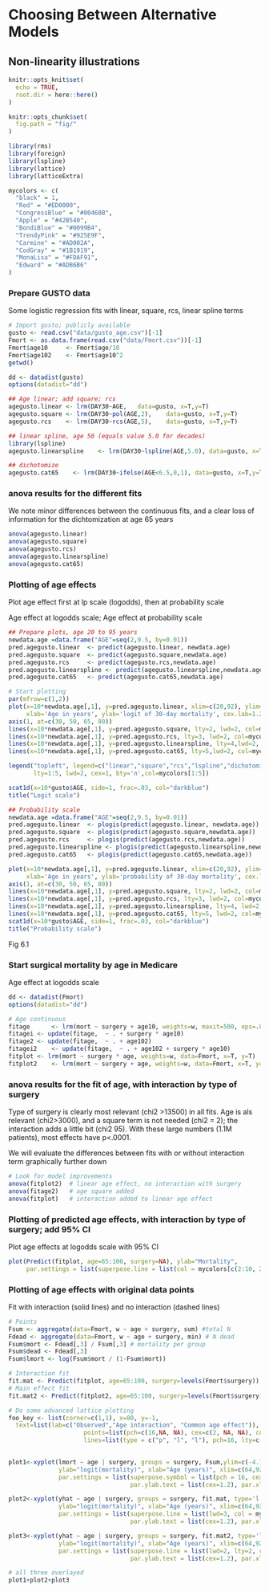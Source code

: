 # Choosing Between Alternative Models {#ch:altmods}

## Non-linearity illustrations


```r
knitr::opts_knit$set(
  echo = TRUE,
  root.dir = here::here()
)

knitr::opts_chunk$set(
  fig.path = "fig/"
)

library(rms)
library(foreign)
library(lspline)
library(lattice)
library(latticeExtra)

mycolors <- c(
  "black" = 1,
  "Red" = "#ED0000",
  "CongressBlue" = "#00468B",
  "Apple" = "#42B540",
  "BondiBlue" = "#0099B4",
  "TrendyPink" = "#925E9F",
  "Carmine" = "#AD002A",
  "CodGray" = "#1B1919",
  "MonaLisa" = "#FDAF91",
  "Edward" = "#ADB6B6"
)
```

### Prepare GUSTO data
Some logistic regression fits with linear, square, rcs, linear spline terms

```r
# Import gusto; publicly available
gusto <- read.csv("data/gusto_age.csv")[-1]
Fmort <- as.data.frame(read.csv("data/Fmort.csv"))[-1]
Fmort$age10 	<- Fmort$age/10
Fmort$age102 	<- Fmort$age10^2
getwd()
```


```r
dd <- datadist(gusto)
options(datadist="dd")

## Age linear; add square; rcs
agegusto.linear <- lrm(DAY30~AGE,	data=gusto, x=T,y=T)
agegusto.square <- lrm(DAY30~pol(AGE,2),	data=gusto, x=T,y=T)
agegusto.rcs    <- lrm(DAY30~rcs(AGE,5),	data=gusto, x=T,y=T)

## linear spline, age 50 (equals value 5.0 for decades)
library(lspline)
agegusto.linearspline    <- lrm(DAY30~lspline(AGE,5.0),	data=gusto, x=T,y=T)

## dichotomize
agegusto.cat65    <- lrm(DAY30~ifelse(AGE<6.5,0,1),	data=gusto, x=T,y=T)
```

### anova results for the different fits
We note minor differences between the continuous fits, and a clear loss of information for the dichtomization at age 65 years
```r
anova(agegusto.linear)
anova(agegusto.square)
anova(agegusto.rcs)
anova(agegusto.linearspline)
anova(agegusto.cat65)
```

### Plotting of age effects
Plot age effect first at lp scale (logodds), then at probability scale

Age effect at logodds scale;  Age effect at probability scale
```r
## Prepare plots, age 20 to 95 years
newdata.age =data.frame("AGE"=seq(2,9.5, by=0.01))
pred.agegusto.linear  <- predict(agegusto.linear, newdata.age)
pred.agegusto.square  <- predict(agegusto.square,newdata.age)
pred.agegusto.rcs     <- predict(agegusto.rcs,newdata.age)
pred.agegusto.linearspline <- predict(agegusto.linearspline,newdata.age)
pred.agegusto.cat65   <- predict(agegusto.cat65,newdata.age)

# Start plotting
par(mfrow=c(1,2))
plot(x=10*newdata.age[,1], y=pred.agegusto.linear, xlim=c(20,92), ylim=c(-6,0), las=1, xaxt="n",
     xlab='Age in years', ylab='logit of 30-day mortality', cex.lab=1.2, type="l", lwd=2)
axis(1, at=c(30, 50, 65, 80))
lines(x=10*newdata.age[,1], y=pred.agegusto.square, lty=2, lwd=2, col=mycolors[2])
lines(x=10*newdata.age[,1], y=pred.agegusto.rcs, lty=3, lwd=2, col=mycolors[3])
lines(x=10*newdata.age[,1], y=pred.agegusto.linearspline, lty=4,lwd=2, col=mycolors[4])
lines(x=10*newdata.age[,1], y=pred.agegusto.cat65, lty=5,lwd=2, col=mycolors[5])

legend("topleft", legend=c("linear","square","rcs","lspline","dichotomize"),
       lty=1:5, lwd=2, cex=1, bty='n',col=mycolors[1:5])

scat1d(x=10*gusto$AGE, side=1, frac=.03, col="darkblue")
title("Logit scale")

## Probability scale
newdata.age =data.frame("AGE"=seq(2,9.5, by=0.01))
pred.agegusto.linear  <- plogis(predict(agegusto.linear, newdata.age))
pred.agegusto.square  <- plogis(predict(agegusto.square,newdata.age))
pred.agegusto.rcs     <- plogis(predict(agegusto.rcs,newdata.age))
pred.agegusto.linearspline <- plogis(predict(agegusto.linearspline,newdata.age))
pred.agegusto.cat65   <- plogis(predict(agegusto.cat65,newdata.age))

plot(x=10*newdata.age[,1], y=pred.agegusto.linear, xlim=c(20,92), ylim=c(0,.5), las=1, xaxt="n",
     xlab='Age in years', ylab='probability of 30-day mortality', cex.lab=1.2, type="l", lwd=2)
axis(1, at=c(30, 50, 65, 80))
lines(x=10*newdata.age[,1], y=pred.agegusto.square, lty=2, lwd=2, col=mycolors[2])
lines(x=10*newdata.age[,1], y=pred.agegusto.rcs, lty=3, lwd=2, col=mycolors[3])
lines(x=10*newdata.age[,1], y=pred.agegusto.linearspline, lty=4, lwd=2, col=mycolors[4])
lines(x=10*newdata.age[,1], y=pred.agegusto.cat65, lty=5, lwd=2, col=mycolors[5])
scat1d(x=10*gusto$AGE, side=1, frac=.03, col="darkblue")
title("Probability scale")
```


Fig 6.1

### Start surgical mortality by age in Medicare

Age effect at logodds scale
```r
dd <- datadist(Fmort)
options(datadist="dd")

# Age continuous
fitage		<- lrm(mort ~ surgery + age10, weights=w, maxit=500, eps=.025, data=Fmort)
fitagei	<- update(fitage,  ~ . + surgery * age10)
fitage2	<- update(fitage,  ~ . + age102)
fitagei2	<- update(fitage,  ~ . + age102 + surgery * age10)
fitplot	<- lrm(mort ~ surgery * age, weights=w, data=Fmort, x=T, y=T)
fitplot2	<- lrm(mort ~ surgery + age, weights=w, data=Fmort, x=T, y=T)
```

### anova results for the fit of age, with interaction by type of surgery

Type of surgery is clearly most relevant (chi2 >13500) in all fits. Age is als relevant (chi2>3000), and a square term is not needed (chi2 = 2); the interaction adds a little bit (chi2 95). With these large numbers (1.1M patients), most effects have p<.0001.

We will evaluate the differences between fits with or without interaction term graphically further down

```r
# Look for model improvements 
anova(fitplot2)  # linear age effect, no interaction with surgery
anova(fitage2)   # age square added
anova(fitplot)   # interaction added to linear age effect
```

### Plotting of predicted age effects, with interaction by type of surgery; add 95% CI

Plot age effects at logodds scale with 95% CI

```r
plot(Predict(fitplot, age=65:100, surgery=NA), ylab="Mortality", 
     par.settings = list(superpose.line = list(col = mycolors[c(2:10, 2:6)])))
```

### Plotting of age effects with original data points

Fit with interaction (solid lines) and no interaction (dashed lines)

```r
# Points
Fsum <- aggregate(data=Fmort, w ~ age + surgery, sum) #total N
Fdead <- aggregate(data=Fmort, w ~ age + surgery, min) # N dead
Fsum$mort <- Fdead[,3] / Fsum[,3] # mortality per group
Fsum$dead <- Fdead[,3]
Fsum$lmort <- log(Fsum$mort / (1-Fsum$mort))

# Interaction fit
fit.mat <- Predict(fitplot, age=65:100, surgery=levels(Fmort$surgery))
# Main effect fit
fit.mat2 <- Predict(fitplot2, age=65:100, surgery=levels(Fmort$surgery))

# Do some advanced lattice plotting
foo_key <- list(corner=c(1,1), x=80, y=-1,
  text=list(lab=c("Observed","Age interaction", "Common age effect")),
                     points=list(pch=c(16,NA, NA), cex=c(2, NA, NA), col=c("red", "red", "black")), 
                     lines=list(type = c("p", "l", "l"), pch=16, lty=c(0,1,2), lwd=3, col=c("red", "red", "black")))
                

plot1<-xyplot(lmort ~ age | surgery, groups = surgery, Fsum,ylim=c(-4.7,-0.8),
              ylab="logit(mortality)", xlab="Age (years)", xlim=c(64,92), 
              par.settings = list(superpose.symbol = list(pch = 16, cex = 1, col = mycolors[c(2:10, 2:6)]),
                                  par.ylab.text = list(cex=1.2), par.xlab.text = list(cex=1.2)))

plot2<-xyplot(yhat ~ age | surgery, groups = surgery, fit.mat, type='l',
              ylab="logit(mortality)", xlab="Age (years)", xlim=c(64,92), 
              par.settings = list(superpose.line = list(lwd=3, col = mycolors[c(2:10, 2:6)]),
                                  par.ylab.text = list(cex=1.2), par.xlab.text = list(cex=1.2)))

plot3<-xyplot(yhat ~ age | surgery, groups = surgery, fit.mat2, type='l',
              ylab="logit(mortality)", xlab="Age (years)", xlim=c(64,92), 
              par.settings = list(superpose.line = list(lwd=2, lty=2, col = 'black'),
                                  par.ylab.text = list(cex=1.2), par.xlab.text = list(cex=1.2)))

# all three overlayed
plot1+plot2+plot3
```


